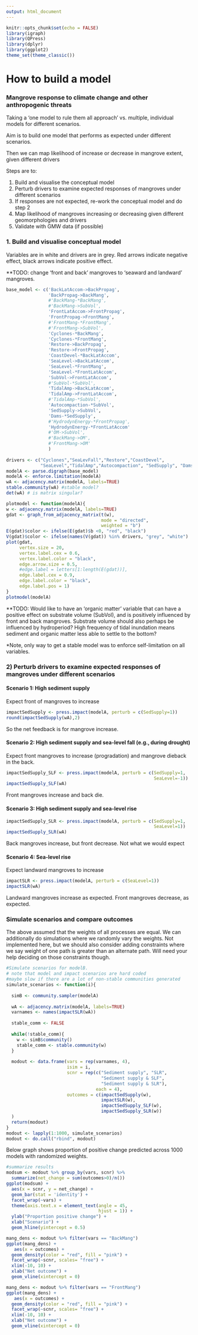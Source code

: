 ```yaml
---
output: html_document
---
```


```r
knitr::opts_chunk$set(echo = FALSE)
library(igraph)
library(QPress)
library(dplyr)
library(ggplot2)
theme_set(theme_classic())
```

# How to build a model 
### Mangrove response to climate change and other anthropogenic threats

Taking a 'one model to rule them all approach' vs. multiple, individual models for different scenarios.

Aim is to build one model that performs as expected under different scenarios.

Then we can map likelihood of increase or decrease in mangrove extent, given different drivers

Steps are to:

1) Build and visualise the conceptual model
2) Perturb drivers to examine expected responses of mangroves under different scenarios
3) If responses are not expected, re-work the conceptual model and do step 2
4) Map likelihood of mangroves increasing or decreasing given different geomorphologies and drivers
5) Validate with GMW data (if possible)

### 1. Build and visualise conceptual model

Variables are in white and drivers are in grey. Red arrows indicate negative effect, black arrows indicate positive effect.

**TODO: change 'front and back' mangroves to 'seaward and landward' mangroves.

```r
base_model <- c('BackLatAccom->BackPropag',
                'BackPropag->BackMang',
                #'BackMang-*BackMang',
                #'BackMang->SubVol',
                'FrontLatAccom->FrontPropag',
                'FrontPropag->FrontMang',
                #'FrontMang-*FrontMang',
                #'FrontMang->SubVol',
                'Cyclones-*BackMang',
                'Cyclones-*FrontMang',
                'Restore->BackPropag',
                'Restore->FrontPropag',
                'CoastDevel-*BackLatAccom',
                'SeaLevel->BackLatAccom',
                'SeaLevel-*FrontMang',
                'SeaLevel-*FrontLatAccom',
                'SubVol->FrontLatAccom',
                #'SubVol-*SubVol',
                'TidalAmp->BackLatAccom',
                'TidalAmp->FrontLatAccom',
                #'TidalAmp-*SubVol',
                'Autocompaction-*SubVol',
                'SedSupply->SubVol',
                'Dams-*SedSupply',
                #'HydrodynEnergy-*FrontPropag',
                'HydrodynEnergy-*FrontLatAccom'
                #'OM->SubVol',
                #'BackMang->OM',
                #'FrontMang->OM'
                )
                
drivers <- c("Cyclones","SeaLevFall","Restore","CoastDevel",
             "SeaLevel","TidalAmp","Autocompaction", "SedSupply", "Dams")
modelA <- parse.digraph(base_model)
modelA <- enforce.limitation(modelA)
wA <- adjacency.matrix(modelA, labels=TRUE)
stable.community(wA) #stable model?
det(wA) # is matrix singular?
```


```r
plotmodel <- function(modelA){
w <- adjacency.matrix(modelA, labels=TRUE)
gdat <- graph_from_adjacency_matrix(t(w),
                                    mode = "directed",
                                    weighted = "b")
E(gdat)$color <- ifelse(E(gdat)$b <0, "red", "black")
V(gdat)$color <- ifelse(names(V(gdat)) %in% drivers, "grey", "white")
plot(gdat, 
     vertex.size = 20,
     vertex.label.cex = 0.6,
     vertex.label.color = "black",
     edge.arrow.size = 0.5,
     #edge.label = letters[1:length(E(gdat))],
     edge.label.cex = 0.9,
     edge.label.color = "black",
     edge.label.pos = 1)
}
plotmodel(modelA)
```
**TODO: Would like to have an 'organic matter' variable that can have a positive effect on substrate volume (SubVol), and is positively influenced by front and back mangroves. Substrate volume should also perhaps be influenced by hydroperiod? High frequency of tidal inundation means sediment and organic matter less able to settle to the bottom?

*Note, only way to get a stable model was to enforce self-limitation on all variables.

### 2) Perturb drivers to examine expected responses of mangroves under different scenarios

#### Scenario 1: High sediment supply
Expect front of mangroves to increase

```r
impactSedSupply <- press.impact(modelA, perturb = c(SedSupply=1))
round(impactSedSupply(wA),2)
```
So the net feedback is for mangrove increase.

#### Scenario 2: High sediment supply and sea-level fall (e.g., during drought)

Expect front mangroves to increase (progradation) and mangrove dieback in the back.

```r
impactSedSupply_SLF <- press.impact(modelA, perturb = c(SedSupply=1,
                                                        SeaLevel=-1))
impactSedSupply_SLF(wA)
```
Front mangroves increase and back die.

#### Scenario 3: High sediment supply and sea-level rise

```r
impactSedSupply_SLR <- press.impact(modelA, perturb = c(SedSupply=1,
                                                        SeaLevel=1))
impactSedSupply_SLR(wA)
```
Back mangroves increase, but front decrease. Not what we would expect

#### Scenario 4: Sea-level rise
Expect landward mangroves to increase

```r
impactSLR <- press.impact(modelA, perturb = c(SeaLevel=1))
impactSLR(wA)
```
Landward mangroves increase as expected. Front mangroves decrease, as expected.

### Simulate scenarios and compare outcomes

The above assumed that the weights of all processes are equal.
We can additionally do simulations where we randomly vary the weights.
Not implemented here, but we should also consider adding constraints where we say weight of one path is greater than an alternate path. Will need your help deciding on those constraints though. 

```r
#Simulate scenarios for modelB. 
# note that model and impact scenarios are hard coded
#maybe slow if there are a lot of non-stable communities generated
simulate_scenarios <- function(i){
  
  simB <- community.sampler(modelA)
  
  wA <- adjacency.matrix(modelA, labels=TRUE)
  varnames <- names(impactSLR(wA))
  
  stable_comm <- FALSE
  
  while(!stable_comm){
    w <- simB$community()
    stable_comm <- stable.community(w)
  }
  
  modout <- data.frame(vars = rep(varnames, 4), 
                       isim = i,
                       scnr = rep(c("Sediment supply", "SLR", 
                                    "Sediment supply & SLF",
                                    "Sediment supply & SLR"), 
                                  each = 4),
                       outcomes = c(impactSedSupply(w),
                                    impactSLR(w),
                                    impactSedSupply_SLF(w),
                                    impactSedSupply_SLR(w))
  )
  return(modout)
}
modout <- lapply(1:1000, simulate_scenarios)
modout <- do.call("rbind", modout)
```

Below graph shows proportion of positive change predicted across 1000 models with randomized weights. 

```r
#summarize results
modsum <- modout %>% group_by(vars, scnr) %>%
  summarize(net_change = sum(outcomes>0)/n())
ggplot(modsum) +
  aes(x = scnr, y = net_change) + 
  geom_bar(stat = 'identity') + 
  facet_wrap(~vars) +
  theme(axis.text.x = element_text(angle = 45,
                                   hjust = 1)) +
  ylab("Proportion positive change") +
  xlab("Scenario") +
  geom_hline(yintercept = 0.5)
```


```r
mang_dens <- modout %>% filter(vars == "BackMang")
ggplot(mang_dens) +
   aes(x = outcomes) + 
  geom_density(color = "red", fill = "pink") +
  facet_wrap(~scnr, scales= "free") + 
  xlim(-10, 10) + 
  xlab("Net outcome") +
  geom_vline(xintercept = 0)
```


```r
mang_dens <- modout %>% filter(vars == "FrontMang")
ggplot(mang_dens) +
   aes(x = outcomes) + 
  geom_density(color = "red", fill = "pink") +
  facet_wrap(~scnr, scales= "free") + 
  xlim(-10, 10) + 
  xlab("Net outcome") +
  geom_vline(xintercept = 0)
```


